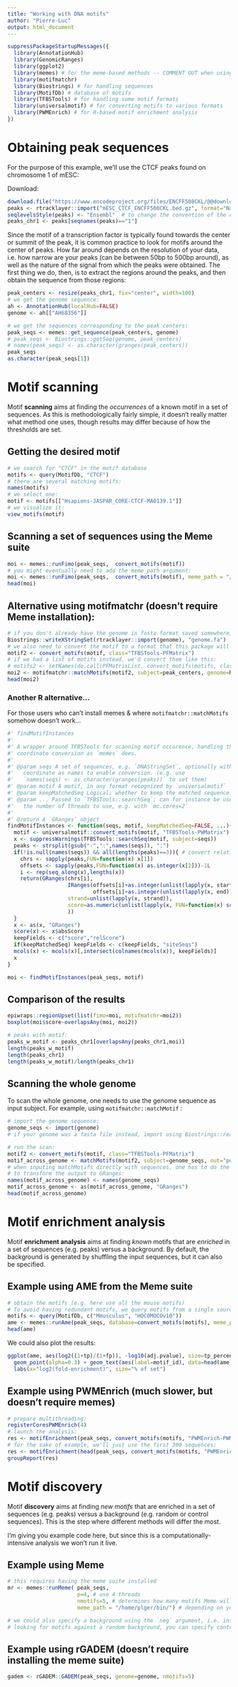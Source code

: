 ```yaml
---
title: "Working with DNA motifs"
author: "Pierre-Luc"
output: html_document
---
```


```r
suppressPackageStartupMessages({
  library(AnnotationHub)
  library(GenomicRanges)
  library(ggplot2)
  library(memes) # for the meme-based methods -- COMMENT OUT when using alternatives
  library(motifmatchr)
  library(Biostrings) # for handling sequences
  library(MotifDb) # database of motifs
  library(TFBSTools) # for handling some motif formats
  library(universalmotif) # for converting motifs to various formats
  library(PWMEnrich) # for R-based motif enrichment analysis
})
```


# Obtaining peak sequences

For the purpose of this example, we'll use the CTCF peaks found on chromosome 1 of mESC:

Download:

```r
download.file("https://www.encodeproject.org/files/ENCFF508CKL/@@download/ENCFF508CKL.bed.gz", "mESC_CTCF_ENCFF508CKL.bed.gz")
peaks <- rtracklayer::import("mESC_CTCF_ENCFF508CKL.bed.gz", format="NarrowPeak")
seqlevelsStyle(peaks) <- "Ensembl"  # to change the convention of the chromosome names to ensembl (i.e. without 'chr')
peaks_chr1 <- peaks[seqnames(peaks)=="1"]
```



Since the motif of a transcription factor is typically found towards the center or summit of the peak, it is common practice to look for motifs around the center of peaks. 
How far around depends on the resolution of your data, i.e. how narrow are your peaks (can be between 50bp to 500bp around), as well as the nature of the signal from which the peaks were obtained.
The first thing we do, then, is to extract the regions around the peaks, and then obtain the sequence from those regions:

```r
peak_centers <- resize(peaks_chr1, fix="center", width=100)
# we get the genome sequence:
ah <- AnnotationHub(localHub=FALSE)
genome <- ah[["AH68356"]]

# we get the sequences corresponding to the peak centers:
peak_seqs <- memes::get_sequence(peak_centers, genome)
# peak_seqs <- Biostrings::getSeq(genome, peak_centers)
# names(peak_seqs) <- as.character(granges(peak_centers))
peak_seqs
as.character(peak_seqs[1])
```

# Motif scanning

Motif **scanning** aims at finding the _occurrences_ of a known motif in a set of sequences.
As this is methodologically fairly simple, it doesn't really matter what method one uses, though results may differ because of how the thresholds are set.

## Getting the desired motif

```r
# we search for "CTCF" in the motif database
motifs <- query(MotifDb, "CTCF")
# there are several matching motifs:
names(motifs)
# we select one:
motif <- motifs[["Hsapiens-JASPAR_CORE-CTCF-MA0139.1"]]
# we visualize it:
view_motifs(motif)
```


## Scanning a set of sequences using the Meme suite

```r
moi <- memes::runFimo(peak_seqs,  convert_motifs(motif))
# you might eventually need to add the meme_path argument:
moi <- memes::runFimo(peak_seqs,  convert_motifs(motif), meme_path = "/home/plger/bin/")
head(moi)
```


## Alternative using motifmatchr (doesn't require Meme installation):

```r
# if you don't already have the genome in fasta format saved somewhere, convert it to that format:
Biostrings::writeXStringSet(rtracklayer::import(genome), "genome.fa")
# we also need to convert the motif to a format that this package will accept
motif2 <- convert_motifs(motif, class="TFBSTools-PFMatrix")
# if we had a list of motifs instead, we'd convert them like this:
# motifs2 <- setNames(do.call(PFMatrixList, convert_motifs(motifs, class="TFBSTools-PFMatrix")), names(motifs))
moi2 <- motifmatchr::matchMotifs(motif2, subject=peak_centers, genome=Rsamtools::FaFile("genome.fa"), out="positions")[[1]]
head(moi2)
```

### Another R alternative...

For those users who can't install memes & where `motifmatchr::matchMotifs` somehow doesn't work...

```r
#' findMotifInstances
#'
#' A wrapper around TFBSTools for scanning motif occurence, handling the 
#' coordinate conversion as `memes` does.
#' 
#' @param seqs A set of sequences, e.g. `DNAStringSet`, optionally with 
#'   coordinate as names to enable conversion. (e.g. use 
#'   `names(seqs) <- as.character(granges(peaks))` to set them)
#' @param motif A motif, in any format recognized by `universalmotif`
#' @param keepMatchedSeq Logical; whether to keep the matched sequence.
#' @param ... Passed to `TFBSTools::searchSeq`; can for instance be used to set
#'   the number of threads to use, e.g. with `mc.cores=2`
#'
#' @return A `GRanges` object
findMotifInstances <- function(seqs, motif, keepMatchedSeq=FALSE, ...){
  motif <- universalmotif::convert_motifs(motif, "TFBSTools-PWMatrix")
  x <- suppressWarnings(TFBSTools::searchSeq(motif, subject=seqs))
  peaks <- strsplit(gsub("-",":",names(seqs)), ":")
  if(!is.null(names(seqs)) && all(lengths(peaks)==3)){ # convert relative coordinates to absolute
    chrs <- sapply(peaks,FUN=function(x) x[1])
    offsets <- sapply(peaks,FUN=function(x) as.integer(x[2]))-1L
    i <- rep(seq_along(x),lengths(x))
    return(GRanges(chrs[i], 
                   IRanges(offsets[i]+as.integer(unlist(lapply(x, start))),
                           offsets[i]+as.integer(unlist(lapply(x, end)))),
                   strand=unlist(lapply(x, strand)),
                   score=as.numeric(unlist(lapply(x, FUN=function(x) score(x))))
                   ))
  }
  x <- as(x, "GRanges")
  score(x) <- x$absScore
  keepFields <- c("score","relScore")
  if(keepMatchedSeq) keepFields <- c(keepFields, "siteSeqs")
  mcols(x) <- mcols(x)[,intersect(colnames(mcols(x)), keepFields)]
  x
}
```

```r
moi <- findMotifInstances(peak_seqs, motif)
```


## Comparison of the results

```r
epiwraps::regionUpset(list(fimo=moi, motifmatchr=moi2))
boxplot(moi$score~overlapsAny(moi, moi2))
```


```r
# peaks with motif:
peaks_w_motif <- peaks_chr1[overlapsAny(peaks_chr1,moi)]
length(peaks_w_motif)
length(peaks_chr1)
length(peaks_w_motif)/length(peaks_chr1)
```


## Scanning the whole genome

To scan the whole genome, one needs to use the genome sequence as input subject.
For example, using `motifmatchr::matchMotif` :

```r
# import the genome sequence:
genome_seqs <- import(genome)
# if your genome was a fasta file instead, import using Biostrings::readDNAStringSet()

# run the scan:
motif2 <- convert_motifs(motif, class="TFBSTools-PFMatrix")
motif_across_genome <- matchMotifs(motif2, subject=genome_seqs, out="positions")[[1]]
# when inputing matchMotifs directly with sequences, one has to do the following 
# to transform the output to GRanges:
names(motif_across_genome) <- names(genome_seqs)
motif_across_genome <- as(motif_across_genome, "GRanges")
head(motif_across_genome)
```




# Motif enrichment analysis

Motif **enrichment analysis** aims at finding _known_ motifs that are _enriched_ in a set of sequences (e.g. peaks) versus a background.
By default, the background is generated by shuffling the input sequences, but it can also be specified.



## Example using AME from the Meme suite

```r
# obtain the motifs (e.g. here use all the mouse motifs)
# To avoid having redundant motifs, we query motifs from a single source:
motifs <- query(MotifDb, c("Mmusculus", "HOCOMOCOv10"))
ame <- memes::runAme(peak_seqs, database=convert_motifs(motifs), meme_path="/home/plger/bin/")
head(ame)
```

We could also plot the results:

```r
ggplot(ame, aes(log2((1+tp)/(1+fp)), -log10(adj.pvalue), size=tp_percent)) + 
  geom_point(alpha=0.3) + geom_text(aes(label=motif_id), data=head(ame)) +
  labs(x="log2(fold-enrichment)", size="% of set")
```


## Example using PWMEnrich (much slower, but doesn't require memes)

```r
# prepare multithreading:
registerCoresPWMEnrich(4)
# launch the analysis:
res <- motifEnrichment(peak_seqs, convert_motifs(motifs, "PWMEnrich-PWM"))
# for the sake of example, we'll just use the first 300 sequences:
res <- motifEnrichment(head(peak_seqs, convert_motifs(motifs, "PWMEnrich-PWM"))
groupReport(res)
```





# Motif discovery

Motif **discovery** aims at finding _new motifs_ that are enriched in a set of sequences (e.g. peaks) versus a background (e.g. random or control sequences). This is the step where different methods will differ the most.

I'm giving you example code here, but since this is a computationally-intensive analysis we won't run it live.

## Example using Meme

```r
# this requires having the meme suite installed
mr <- memes::runMeme( peak_seqs,
                      p=4, # use 4 threads
                      nmotifs=5, # determines how many motifs Meme will try to find\
                      meme_path = "/home/plger/bin/") # depending on your setup, you might need to specify where the meme binaries were installed

# we could also specify a background using the `neg` argument, i.e. instead of 
# looking for motifs against a random background, you can specify control (i.e. non-peak) sequences
```


## Example using rGADEM (doesn't require installing the meme suite)

```r
gadem <- rGADEM::GADEM(peak_seqs, genome=genome, nmotifs=5)
```


